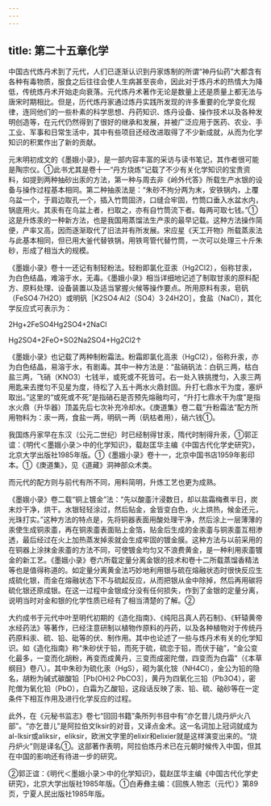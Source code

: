```yaml
---
---
---
```

title: 第二十五章化学
---



中国古代炼丹术到了元代，人们已逐渐认识到丹家炼制的所谓“神丹仙药”大都含有各种有毒物质，服食之后往往会使人生病甚至丧命，因此对于炼丹术的热情大为降低，传统炼丹术开始走向衰落。元代炼丹术著作无论是数量上还是质量上都无法与唐宋时期相比。但是，历代炼丹家通过炼丹实践所发现的许多重要的化学变化规律，连同他们的一些朴素的科学思想、丹药知识、炼丹设备、操作技术以及各种发明创造等，在元代仍然得到了很好的继承和发展，并被广泛应用于医药、农业、手工业、军事和日常生活中，其中有些项目还经改进取得了不少新成就，从而为化学知识的积累作出了新的贡献。

元末明初成文的《墨娥小录》，是一部内容丰富的采访与读书笔记，其作者很可能是陶宗仪。①此书尤其是卷十一“丹方烧炼”记载了不少有关化学知识的宝贵资料，如提到两种抽砂出汞的方法，第一种与周去非《岭外代答》所载生产水银的设备与操作过程基本相同。第二种抽汞法是：“朱砂不拘分两为末，安铁锅内，上覆乌盆一个，于肩边取孔一个，插入竹筒固济，口缝合牢固，竹筒口垂入水盆水内，锅底用火。其汞有在乌盆上者，扫取之，亦有自竹筒流下者。每两可取七钱。”①这是升炼汞的一种新方法，也是我国用蒸馏法生产汞的最早记载。这种方法操作简便，产率又高，因而逐渐取代了旧法并有所发展。宋应星《天工开物》所载蒸汞法与此基本相同，但已用大釜代替铁锅，用铁弯管代替竹筒，一次可以处理三十斤朱砂，形成了相当大的规模。

《墨娥小录》卷十一还记有制轻粉法。轻粉即氯化亚汞（Hg2Cl2），俗称甘汞，为白色结晶，难溶于水，无毒。《墨娥小录》相当详细地记述了制取甘汞的原料配方、原料处理、设备装置以及适当掌握火候等操作要点。所用原料有汞，皂矾（FeSO4·7H2O）或明矾［K2SO4·Al2（SO4）3·24H2O］，食盐（NaCl），其化学反应式可表示为：

2Hg+2FeSO4Hg2SO4+2NaCl

Hg2SO4+2FeO+SO2Na2SO4+Hg2Cl2↑

《墨娥小录》也记载了两种制粉霜法。粉霜即氯化高汞（HgCl2），俗称升汞，亦为白色结晶，易溶于水，有剧毒。其中一种方法是：“盐硝矾法：白矾三两，枯白盐三两，飞硝（KNO3）七钱半，或死或不死皆可。右一处入铁挑搅匀，入汞三两用匙来去搅匀不见星为度，待松了入五十两水火鼎封固。升打七鼎水干为度，塞炉取出。”这里的“或死或不死”是指硝石是否预先熔融均可，“升打七鼎水干为度”是指水火鼎（升华器）顶盖先后七次补充冷却水。《庚道集》卷二载“升粉霜法”配方所用物料为：汞一两，食盐一两，明矾一两（矾枯者用），硝六钱①。

我国炼丹家早在东汉（公元二世纪）时已经制得甘汞，隋代时制得升汞，①郭正谊：《明代＜墨娥小录＞中的化学知识》，载赵匡华主编《中国古代化学史研究》，北京大学出版社1985年版。①《墨娥小录》卷十一，北京中国书店1959年影印本。①《庚道集》，见《道藏》洞神部众术类。

而元代的配方则与前代有所不同，用料简明，升炼工艺也更为成熟。

《墨娥小录》卷二载“铜上镀金”法：“先以酸齑汁浸数日，却以盐霜梅煮半日，炭末炒干净，烘干。水银轻轻涂过，然后贴金，金皆变白色，火上烘热，候金还元，光珠打实。”这种方法的特点是，先将铜器表面用酸处理干净，然后涂上一层薄薄的汞使生成铜汞齑，再在铜汞齑表面贴上金箔，贴金后生成的金汞齑与铜汞齑互相渗透，最后经过在火上加热蒸发掉汞就会生成牢固的镀金膜。这种方法与以前采用的在铜器上涂抹金汞齑的方法不同，可使镀金均匀又不浪费黄金，是一种利用汞齑镀金的新工艺。《墨娥小录》卷六所载定量分离金银的技术和卷十二所载蒸馏香精法等也是值得称道的。如定量分离黄金法巧妙地利用银与硫在熔融状态时很快反应生成硫化银，而金在熔融状态下不与硫起反应，从而把银从金中除掉，然后再用碳将硫化银还原成银。在这一过程中金银成分没有任何损失，作到了金银的定量分离，说明当时对金和银的化学性质已经有了相当清楚的了解。②

大约成书于元代中叶至明代初期的《造化指南》、《纯阳吕真人药石制》、《轩辕黄帝水经药法》等著作，已经注意研制以植物作原料的丹药，以及各种植物对于传统丹药原料汞、硫、铅、砒等的伏、制作用。其中也论述了一些与炼丹术有关的化学知识。如《造化指南》称“朱砂伏于铅，而死于硫，硫恋于铅，而伏于硇”，“金公变化最多，一变而化胡粉，再变而成黄丹，三变而成密陀僧，四变而为白霜”（《本草纲目》卷八）。其中朱砂为硫化汞（HgS），砌为氯化铵（NH4Cl），金公为铅的隐名，胡粉为碱式碳酸铅［Pb(OH)2·PbCO3］，黄丹为四氧化三铅（Pb3O4），密陀僧为氧化铅（PbO），白霜为乙酸铅，这段话反映了汞、铅、硫、硇砂等在一定条件下相互作用及进行化学反应的过程。

此外，在《元秘书监志》卷七“回回书籍”条所列书目中有“亦乞昔儿烧丹炉火八部”。“亦乞昔儿”是阿拉伯文Iksir的对音，又译点金术。这一名词加上冠词就成为al-Iksir或aliksir，eliksir，欧洲文字里的elixir和elixier就是这样演变出来的。“烧丹炉火”则是译名①。这部著作表明，阿拉伯炼丹术已在元朝时候传入中国，但其在中国的影响还有待进一步的研究。

②郭正谊：《明代＜墨娥小录＞中的化学知识》，载赵匡华主编《中国古代化学史研究》，北京大学出版社1985年版。①白寿彝主编：《回族人物志（元代）》第89页，宁夏人民出版社1985年版。